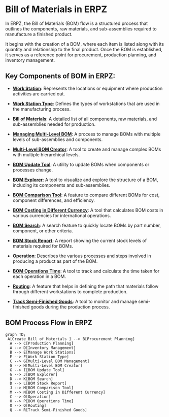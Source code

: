 

# Bill of Materials in ERPZ

In ERPZ, the Bill of Materials (BOM) flow is a structured process that outlines the components, raw materials, and sub-assemblies required to manufacture a finished product.

It begins with the creation of a BOM, where each item is listed along with its quantity and relationship to the final product. Once the BOM is established, it serves as a reference point for procurement, production planning, and inventory management.

## Key Components of BOM in ERPZ:

- [**Work Station**](/manufacturing/bom/work-station): Represents the locations or equipment where production activities are carried out.

- [**Work Station Type**](/manufacturing/bom/work-station-type): Defines the types of workstations that are used in the manufacturing process.

- [**Bill of Materials**](/manufacturing/bom/bill-of-materials): A detailed list of all components, raw materials, and sub-assemblies needed for production.

- [**Managing Multi-Level BOM**](/manufacturing/bom/managing-multi-level-bom): A process to manage BOMs with multiple levels of sub-assemblies and components.

- [**Multi-Level BOM Creator**](/manufacturing/bom/multi-level-bom-creator): A tool to create and manage complex BOMs with multiple hierarchical levels.

- [**BOM Update Tool**](/manufacturing/bom/bom-update-tool): A utility to update BOMs when components or processes change.

- [**BOM Explorer**](/manufacturing/bom/bom-explorer): A tool to visualize and explore the structure of a BOM, including its components and sub-assemblies.

- [**BOM Comparison Tool**](/manufacturing/bom/bom-comparison-tool): A feature to compare different BOMs for cost, component differences, and efficiency.

- [**BOM Costing in Different Currency**](/manufacturing/bom/bom-costing-different-currency): A tool that calculates BOM costs in various currencies for international operations.

- [**BOM Search**](/manufacturing/bom/bom-search): A search feature to quickly locate BOMs by part number, component, or other criteria.

- [**BOM Stock Report**](/manufacturing/bom/bom-stock-report): A report showing the current stock levels of materials required for BOMs.

- [**Operation**](/manufacturing/bom/operation): Describes the various processes and steps involved in producing a product as part of the BOM.

- [**BOM Operations Time**](/manufacturing/bom/bom-operations-time): A tool to track and calculate the time taken for each operation in a BOM.

- [**Routing**](/manufacturing/bom/routing): A feature that helps in defining the path that materials follow through different workstations to complete production.

- [**Track Semi-Finished Goods**](/manufacturing/track-semi-finished-goods): A tool to monitor and manage semi-finished goods during the production process.


## BOM Process Flow in ERPZ

```mermaid
graph TD;
 A[Create Bill of Materials ] --> B[Procurement Planning]
  A --> C[Production Planning]
  A --> D[Inventory Management]
  B --> E[Manage Work Stations]
  E --> F[Work Station Type]
  C --> G[Multi-Level BOM Management]
  G --> H[Multi-Level BOM Creator]
  G --> I[BOM Update Tool]
  G --> J[BOM Explorer]
  D --> K[BOM Search]
  D --> L[BOM Stock Report]
  J --> M[BOM Comparison Tool]
  M --> N[BOM Costing in Different Currency]
  C --> O[Operation]
  O --> P[BOM Operations Time]
  O --> Q[Routing]
  Q --> R[Track Semi-Finished Goods]
```



<Pagination
  pages={pages}
/>